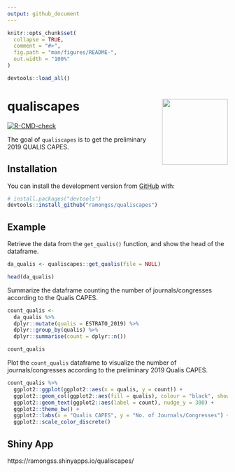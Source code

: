```yaml
---
output: github_document
---
```


<!-- README.md is generated from README.Rmd. Please edit that file -->

```r
knitr::opts_chunk$set(
  collapse = TRUE,
  comment = "#>",
  fig.path = "man/figures/README-",
  out.width = "100%"
)

devtools::load_all()
```

# <img src="https://user-images.githubusercontent.com/47225177/118192101-fd329780-b41b-11eb-80d0-10a1e4295b37.png" width="150" align="right"/> qualiscapes

<!-- badges: start -->
[![R-CMD-check](https://github.com/ramongss/qualiscapes/workflows/R-CMD-check/badge.svg)](https://github.com/ramongss/qualiscapes/actions)
<!-- badges: end -->

The goal of `qualiscapes` is to get the preliminary 2019 QUALIS CAPES.

## Installation

You can install the development version from [GitHub](https://github.com/) with:

``` r
# install.packages("devtools")
devtools::install_github("ramongss/qualiscapes")
```
## Example

Retrieve the data from the `get_qualis()` function, and show the head of the dataframe.

```r
da_qualis <- qualiscapes::get_qualis(file = NULL)

head(da_qualis)

```

Summarize the dataframe counting the number of journals/congresses according to the Qualis CAPES.

```r
count_qualis <- 
  da_qualis %>% 
  dplyr::mutate(qualis = ESTRATO_2019) %>% 
  dplyr::group_by(qualis) %>% 
  dplyr::summarise(count = dplyr::n())

count_qualis
```

Plot the `count_qualis` dataframe to visualize the number of journals/congresses according to the preliminary 2019 Qualis CAPES.

```r
count_qualis %>% 
  ggplot2::ggplot(ggplot2::aes(x = qualis, y = count)) +
  ggplot2::geom_col(ggplot2::aes(fill = qualis), colour = "black", show.legend = FALSE) +
  ggplot2::geom_text(ggplot2::aes(label = count), nudge_y = 300) +
  ggplot2::theme_bw() +
  ggplot2::labs(x = "Qualis CAPES", y = "No. of Journals/Congresses") +
  ggplot2::scale_color_discrete()
```

## Shiny App

https://ramongss.shinyapps.io/qualiscapes/
